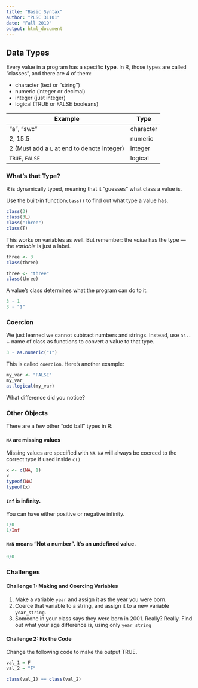 ```yaml
---
title: "Basic Syntax"
author: "PLSC 31101"
date: "Fall 2019"
output: html_document
---
```


## Data Types

Every value in a program has a specific __type__. In R, those types are called "classes", and there are 4 of them:

* character (text or "string")
* numeric (integer or decimal)
* integer (just integer)
* logical (TRUE or FALSE booleans)

| Example | Type |
| ------- | ---- |
| "a", "swc" | character |
| 2, 15.5 | numeric | 
| 2 (Must add a `L` at end to denote integer) | integer |
| `TRUE`, `FALSE` | logical |

### What's that Type?

R is dynamically typed, meaning that it "guesses" what class a value is. 

Use the built-in function```class()``` to find out what type a value has.

```r
class(3)
class(3L)
class("Three")
class(T)
```

This works on variables as well. But remember: the _value_ has the type --- the _variable_ is just a label.

```r
three <- 3
class(three)

three <- "three"
class(three)
```

A value's class determines what the program can do to it.

```r
3 - 1
3 - "1"
```

### Coercion

We just learned we cannot subtract numbers and strings. Instead, use  `as..` + name of class as functions to convert a value to that type.

```r
3 - as.numeric("1")
```

This is called `coercion`. Here's another example:

```r
my_var <- "FALSE"
my_var
as.logical(my_var)
```

What difference did you notice?

### Other Objects

There are a few other "odd ball" types in R:

#### `NA` are missing values {-}

Missing values are specified with `NA`. `NA` will always be coerced to the correct type if used inside `c()`

```r
x <- c(NA, 1)
x
typeof(NA)
typeof(x)
```

#### `Inf` is infinity. {-}

You can have either positive or negative infinity.

```r
1/0
1/Inf
```

#### `NaN` means "Not a number". It's an undefined value. {-}

```r
0/0
```


### Challenges

#### Challenge 1: Making and Coercing Variables {-}

1. Make a variable `year` and assign it as the year you were born.
2. Coerce that variable to a string, and assign it to a new variable `year_string`.
3. Someone in your class says they were born in 2001. Really? Really. Find out what your age difference is, using only `year_string`

#### Challenge 2: Fix the Code {-}

Change the following code to make the output TRUE.

```r
val_1 = F
val_2 = "F"

class(val_1) == class(val_2)
```
